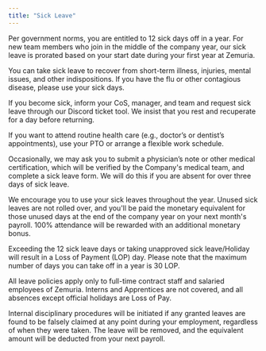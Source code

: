 ```yaml
---
title: "Sick Leave"
---
```


Per government norms, you are entitled to 12 sick days off in a year. For new team members who join in the middle of the company year, our sick leave is prorated based on your start date during your first year at Zemuria.

You can take sick leave to recover from short-term illness, injuries, mental issues, and other indispositions. If you have the flu or other contagious disease, please use your sick days.

If you become sick, inform your CoS, manager, and team and request sick leave through our Discord ticket tool. We insist that you rest and recuperate for a day before returning.

If you want to attend routine health care (e.g., doctor’s or dentist’s appointments), use your PTO or arrange a flexible work schedule.

Occasionally, we may ask you to submit a physician’s note or other medical certification, which will be verified by the Company's medical team, and complete a sick leave form. We will do this if you are absent for over three days of sick leave.

We encourage you to use your sick leaves throughout the year. Unused sick leaves are not rolled over, and you'll be paid the monetary equivalent for those unused days at the end of the company year on your next month's payroll. 100% attendance will be rewarded with an additional monetary bonus.

Exceeding the 12 sick leave days or taking unapproved sick leave/Holiday will result in a Loss of Payment (LOP) day. Please note that the maximum number of days you can take off in a year is 30 LOP.

All leave policies apply only to full-time contract staff and salaried employees of Zemuria. Interns and Apprentices are not covered, and all absences except official holidays are Loss of Pay.

Internal disciplinary procedures will be initiated if any granted leaves are found to be falsely claimed at any point during your employment, regardless of when they were taken. The leave will be removed, and the equivalent amount will be deducted from your next payroll.